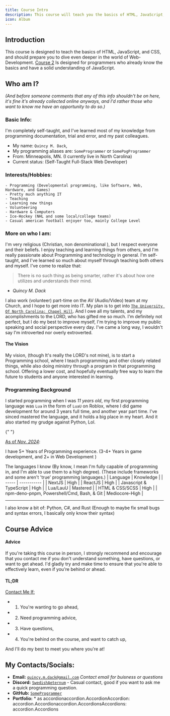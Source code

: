 ```yaml
---
title: Course Intro
description: This course will teach you the basics of HTML, JavaScript, and CSS.
icon: Album
---
```



## Introduction

This course is designed to teach the basics of HTML, JavaScript, and CSS, and should prepare you to dive even deeper in the world of Web-Development. [Course 2](/docs/Course2) Is designed for programmers who already know the basics and have a solid understanding of JavaScript.

## Who am I?

_(And before someone comments that any of this info shouldn't be on here, it's fine it's already collected online anyways, and I'd rather those who want to know me have an opportunity to do so.)_

### Basic Info:

I'm completely self-taught, and I've learned most of my knowledge from programming documentation, trial and error, and my past colleagues.

- My name: `Quincy M. Dack`,
- My programming aliases are: `SomeProgrammer` or `SomePogProgrammer` <span className="inline-flex align-middle"> <a href="https://github.com/SomePogProgrammer" className="hover:text-blue-500"><GitHubLogoIcon className="shrink-0 w-[2vw] h-[3vh]" /></a> </span>
- From: Minneapolis, MN. (I currently live in North Carolina)
- Current status: (Self-Taught Full-Stack Web Developer)

### Interests/Hobbies:

    - Programming (Developmental programming, like Software, Web, Hardware, and Games)
    - Pretty much anything IT
    - Teaching
    - Learning new things
    - Volunteering
    - Hardware & Computers
    - Ice-Hockey (NHL and some local/college teams)
    - Casual american football enjoyer too, mainly College Level

### More on who I am:

I'm very religious (Christian, non denominational <span className="inline-flex align-middle"><FaCross className="shrink-0 w-[2vw] h-[3vh]" /> </span>), but I respect everyone and their beliefs. I enjoy teaching and learning things from others, and I'm really passionate about Programming and technology in general. I'm self-taught, and I've learned so much about myself through teaching both others and myself. I've come to realize that:

> There is no such thing as being smarter, rather it's about how one utilizes and understands their mind.

- _Quincy M. Dack_

I also work (volunteer) part-time on the AV (Audio/Video) team at my Church, and I hope to get more into IT. My plan is to get into [`The University Of North Carolina: Chapel Hill`](https://www.unc.edu).
And I owe all my talents, and my acomplishments to the LORD, who has gifted me so much. I'm definitely not perfect, but I do my best to improve myself, I'm trying to improve my public speaking and social perspective every day. I've came a long way, I wouldn't say I'm introverted nor overly extroverted.

#### The Vision

My vision, (though It's really the LORD's not mine), is to start a Programming school, where I teach programming and other closely related things, while also doing ministry through a program in that programming school. Offering a lower cost, and hopefully eventually free way to learn the future to students and anyone interested in learning.

### Programming Background

I started programming when I was _11 years old_, my first programming language was `Lua` in the form of `LuaU` on Roblox, where I did game development for around 3 years full time, and another year part time. I've sinced mastered the language, and it holds a big place in my heart. And it also started my grudge against Python, Lol.

{" "}

<ins>As of *Nov. 2024*</ins>:

I have 5+ Years of Programming experience. (3-4+ Years in game development, and 2+ in Web Development )

The languages I know (By know, I mean I'm fully capable of programming in, and I'm able to use them to a high degree). (These include frameworks and some aren't 'true' programming languages.)
| Language | Knowledge |
| ----- | ----------- |
| NextJS <span className="inline-flex align-middle"><a href="https://nextjs.org" target="_blank" className=" hover:text-blue-500 "><RiNextjsFill className= "mdx_Icon" /></a></span> | <span className="!text-green-700 align-middle m-auto font-bold bg-black p-[.35rem] border border-zinc-700 rounded-lg">High</span> |
| ReactJS <span className="inline-flex align-middle"><a href="https://react.dev" target="_blank" className="hover:text-blue-500"><IoLogoReact className= "mdx_Icon" /></a></span> | <span className="!text-green-700 align-middle m-auto font-bold bg-black p-[.35rem] border border-zinc-700 rounded-lg">High</span> |
| Javascript & TypeScript <span className="inline-flex align-middle"><a href="https://www.w3schools.com/js/" target="_blank" className="hover:text-blue-500"><IoLogoJavascript className= "mdx_Icon" /></a></span> <span className="inline-flex align-middle"><a href="https://www.typescriptlang.org" target="_blank" className="hover:text-blue-500"><SiTypescript className= "mdx_Icon" /></a></span> | <span className="!text-green-700 align-middle m-auto font-bold bg-black p-[.35rem] border border-zinc-700 rounded-lg">High</span> |
| Lua/LauU <span className="inline-flex align-middle"><a href="https://luau.org/" target="_blank" className="hover:text-blue-500"><SiLua className= "mdx_Icon" /></a></span> | <span className="!text-blue-700 align-middle m-auto font-bold bg-black p-[.35rem] border border-zinc-700 rounded-lg">Mastered</span> |
| HTML & CSS/SCSS <span className="inline-flex align-middle"><a href="https://www.w3schools.com/html/" target="_blank" className="hover:text-blue-500"><FaHtml5 className= "mdx_Icon" /></a></span> <span className="inline-flex align-middle"><a href="https://www.w3schools.com/css/" target="_blank" className="hover:text-blue-500"><FaCss3 className= "mdx_Icon" /></a></span> | <span className="!text-green-700 align-middle m-auto font-bold bg-black p-[.35rem] border border-zinc-700 rounded-lg">High</span> |
| npm-deno-pnpm, Powershell/Cmd, Bash, & Git | <span className="!text-green-600 align-middle m-auto font-bold bg-black p-[.35rem] border border-zinc-700 rounded-lg">Mediocore-High</span> |

---

I also know a bit of: Python, C#, and Rust (Enough to maybe fix small bugs and syntax errors, I basically only know their syntax)

## Course Advice

#### **Advice**

If you're taking this course in person, I strongly recommend and encourage that you contact me if you don't understand something, have questions, or want to get ahead. I'd gladly try and make time to ensure that you're able to effectively learn, even if you're behind or ahead.

#### **TL;DR**

<ins>Contact Me If:</ins>

- 1. You're wanting to go ahead,
- 2. Need programming advice,
- 3. Have questions,
- 4. You're behind on the course, and want to catch up,

And I'll do my best to meet you where you're at!

## My Contacts/Socials:

- **Email:** [`quincy.m.dack@gmail.com`](mailto:quincy.m.dack@gmail.com) _Contact email for buisness or questions_
- **Discord:** [`SwedishAeternum`](https://discord.com/users/718090479585198111) <span className="inline-flex align-middle"> <a target="_blank" href="https://discord.com/users/718090479585198111" className="hover:text-blue-500"><DiscordLogoIcon className="shrink-0 w-[2vw] h-[3vh]" /></a> </span> - Casual contact, good if you want to ask me a quick programming question.
- **GitHub:** [`SomeProgrammer`](https://github.com/SomePogProgrammer) <span className="inline-flex align-middle"> <a target="_blank" href="https://github.com/SomePogProgrammer" className="hover:text-blue-500"><GitHubLogoIcon className="shrink-0 w-[2vw] h-[3vh]" /></a> </span>
- **Portfolio:** <span className="inline-flex align-middle"><a target="_blank" href="https://SomePogProgrammer.github.io" className="hover:text-blue-500"><CgWebsite className="mdx_Icon"/></a></span>\* as accordionaccordion.AccordionAccordion: accordion.Accordionaccordion.AccordionsAccordions: accordion.Accordions
